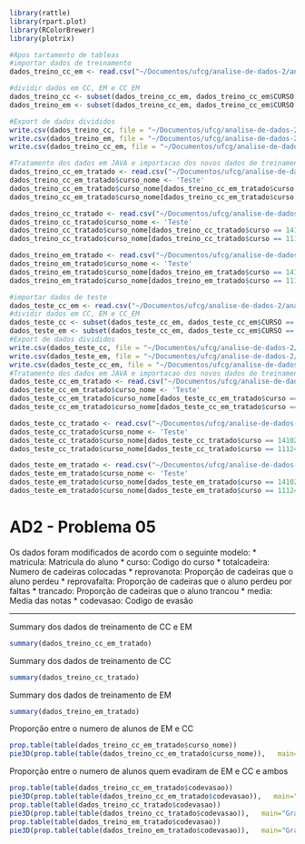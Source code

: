 ```r
library(rattle)
library(rpart.plot)
library(RColorBrewer)
library(plotrix)

#Apos tartamento de tableas
#importar dados de treinamento
dados_treino_cc_em <- read.csv("~/Documentos/ufcg/analise-de-dados-2/analise-de-dados-2-p5/data/corretos/dadostreino.csv", sep=";", colClasses = c("factor", "factor", "factor", "factor","factor", "numeric", "factor", "factor", "factor"))

#dividir dados em CC, EM e CC_EM
dados_treino_cc <- subset(dados_treino_cc_em, dados_treino_cc_em$CURSO == 14102100)
dados_treino_em <- subset(dados_treino_cc_em, dados_treino_cc_em$CURSO == 11124100)

#Export de dados divididos
write.csv(dados_treino_cc, file = "~/Documentos/ufcg/analise-de-dados-2/analise-de-dados-2-p5/data/corretos/dados_treino_cc.csv", row.names = FALSE, quote=FALSE)
write.csv(dados_treino_em, file = "~/Documentos/ufcg/analise-de-dados-2/analise-de-dados-2-p5/data/corretos/dados_treino_em.csv", row.names = FALSE, quote=FALSE)
write.csv(dados_treino_cc_em, file = "~/Documentos/ufcg/analise-de-dados-2/analise-de-dados-2-p5/data/corretos/dados_treino_cc_em.csv", row.names = FALSE, quote=FALSE)

#Tratamento dos dados em JAVA e importacao dos novos dados de treinamento
dados_treino_cc_em_tratado <- read.csv("~/Documentos/ufcg/analise-de-dados-2/analise-de-dados-2-p5/data/corretos/dados_treino_cc_em_tratado.csv", sep=";", colClasses = c("factor", "factor", "numeric", "numeric","numeric", "numeric", "factor", "numeric", "factor"))
dados_treino_cc_em_tratado$curso_nome <- 'Teste'
dados_treino_cc_em_tratado$curso_nome[dados_treino_cc_em_tratado$curso == 14102100] <- 'CC'
dados_treino_cc_em_tratado$curso_nome[dados_treino_cc_em_tratado$curso == 11124100] <- 'EM'

dados_treino_cc_tratado <- read.csv("~/Documentos/ufcg/analise-de-dados-2/analise-de-dados-2-p5/data/corretos/dados_treino_cc_tratado.csv", sep=";", colClasses = c("factor", "factor", "numeric", "numeric","numeric", "numeric", "factor", "numeric", "factor"))
dados_treino_cc_tratado$curso_nome <- 'Teste'
dados_treino_cc_tratado$curso_nome[dados_treino_cc_tratado$curso == 14102100] <- 'CC'
dados_treino_cc_tratado$curso_nome[dados_treino_cc_tratado$curso == 11124100] <- 'EM'

dados_treino_em_tratado <- read.csv("~/Documentos/ufcg/analise-de-dados-2/analise-de-dados-2-p5/data/corretos/dados_treino_em_tratado.csv", sep=";", colClasses = c("factor", "factor", "numeric", "numeric","numeric", "numeric", "factor", "numeric", "factor"))
dados_treino_em_tratado$curso_nome <- 'Teste'
dados_treino_em_tratado$curso_nome[dados_treino_em_tratado$curso == 14102100] <- 'CC'
dados_treino_em_tratado$curso_nome[dados_treino_em_tratado$curso == 11124100] <- 'EM'

#importar dados de teste
dados_teste_cc_em <- read.csv("~/Documentos/ufcg/analise-de-dados-2/analise-de-dados-2-p5/data/corretos/dadosteste.csv", sep=";")
#dividir dados em CC, EM e CC_EM
dados_teste_cc <- subset(dados_teste_cc_em, dados_teste_cc_em$CURSO == 14102100)
dados_teste_em <- subset(dados_teste_cc_em, dados_teste_cc_em$CURSO == 11124100)
#Export de dados divididos
write.csv(dados_teste_cc, file = "~/Documentos/ufcg/analise-de-dados-2/analise-de-dados-2-p5/data/corretos/dados_teste_cc.csv", row.names = FALSE, quote=FALSE)
write.csv(dados_teste_em, file = "~/Documentos/ufcg/analise-de-dados-2/analise-de-dados-2-p5/data/corretos/dados_teste_em.csv", row.names = FALSE, quote=FALSE)
write.csv(dados_teste_cc_em, file = "~/Documentos/ufcg/analise-de-dados-2/analise-de-dados-2-p5/data/corretos/dados_teste_cc_em.csv", row.names = FALSE, quote=FALSE)
#Tratamento dos dados em JAVA e importacao dos novos dados de treinamento
dados_teste_cc_em_tratado <- read.csv("~/Documentos/ufcg/analise-de-dados-2/analise-de-dados-2-p5/data/corretos/dados_teste_cc_em_tratado.csv", sep=";", colClasses = c("factor", "factor", "numeric", "numeric","numeric", "numeric", "factor", "numeric", "factor"))
dados_teste_cc_em_tratado$curso_nome <- 'Teste'
dados_teste_cc_em_tratado$curso_nome[dados_teste_cc_em_tratado$curso == 14102100] <- 'CC'
dados_teste_cc_em_tratado$curso_nome[dados_teste_cc_em_tratado$curso == 11124100] <- 'EM'

dados_teste_cc_tratado <- read.csv("~/Documentos/ufcg/analise-de-dados-2/analise-de-dados-2-p5/data/corretos/dados_teste_cc_tratado.csv", sep=";", colClasses = c("factor", "factor", "numeric", "numeric","numeric", "numeric", "factor", "numeric", "factor"))
dados_teste_cc_tratado$curso_nome <- 'Teste'
dados_teste_cc_tratado$curso_nome[dados_teste_cc_tratado$curso == 14102100] <- 'CC'
dados_teste_cc_tratado$curso_nome[dados_teste_cc_tratado$curso == 11124100] <- 'EM'

dados_teste_em_tratado <- read.csv("~/Documentos/ufcg/analise-de-dados-2/analise-de-dados-2-p5/data/corretos/dados_teste_em_tratado.csv", sep=";", colClasses = c("factor", "factor", "numeric", "numeric","numeric", "numeric", "factor", "numeric", "factor"))
dados_teste_em_tratado$curso_nome <- 'Teste'
dados_teste_em_tratado$curso_nome[dados_teste_em_tratado$curso == 14102100] <- 'CC'
dados_teste_em_tratado$curso_nome[dados_teste_em_tratado$curso == 11124100] <- 'EM'
```
AD2 - Problema 05
========================================================
Os dados foram modificados de acordo com o seguinte modelo:
* matricula: Matricula do aluno
* curso: Codigo do curso
* totalcadeira: Numero de cadeiras colocadas
* reprovanota: Proporção de cadeiras que o aluno perdeu
* reprovafalta: Proporção de cadeiras que o aluno perdeu por faltas
* trancado: Proporção de cadeiras que o aluno trancou
* media: Media das notas
* codevasao: Codigo de evasão

--------------------------------------------------------
Summary dos dados de treinamento de CC e EM
```r
summary(dados_treino_cc_em_tratado)
```
Summary dos dados de treinamento de CC
```r
summary(dados_treino_cc_tratado)
```
Summary dos dados de treinamento de EM
```r
summary(dados_treino_em_tratado)
```

Proporção entre o numero de alunos de EM e CC
```r
prop.table(table(dados_treino_cc_em_tratado$curso_nome))
pie3D(prop.table(table(dados_treino_cc_em_tratado$curso_nome)),   main="Grafico de pizza de numero de aluno")
```

Proporção entre o numero de alunos quem evadiram de EM e CC e ambos
```r
prop.table(table(dados_treino_cc_em_tratado$codevasao))
pie3D(prop.table(table(dados_treino_cc_em_tratado$codevasao)),   main="Grafico de pizza de evasao EM e CC ")
prop.table(table(dados_treino_cc_tratado$codevasao))
pie3D(prop.table(table(dados_treino_cc_tratado$codevasao)),   main="Grafico de pizza de evasao CC ")
prop.table(table(dados_treino_em_tratado$codevasao))
pie3D(prop.table(table(dados_treino_em_tratado$codevasao)),   main="Grafico de pizza de evasao EM")
```